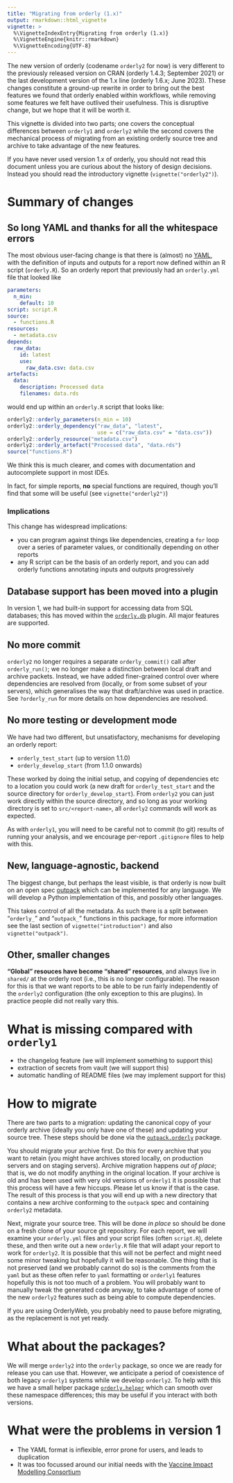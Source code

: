 ```yaml
---
title: "Migrating from orderly (1.x)"
output: rmarkdown::html_vignette
vignette: >
  %\VignetteIndexEntry{Migrating from orderly (1.x)}
  %\VignetteEngine{knitr::rmarkdown}
  %\VignetteEncoding{UTF-8}
---
```


The new version of orderly (codename `orderly2` for now) is very different to the previously released version on CRAN (orderly 1.4.3; September 2021) or the last development version of the 1.x line (orderly 1.6.x; June 2023).  These changes constitute a ground-up rewrite in order to bring out the best features we found that orderly enabled within workflows, while removing some features we felt have outlived their usefulness.  This is disruptive change, but we hope that it will be worth it.

This vignette is divided into two parts; one covers the conceptual differences between `orderly1` and `orderly2` while the second covers the mechanical process of migrating from an existing orderly source tree and archive to take advantage of the new features.

If you have never used version 1.x of orderly, you should not read this document unless you are curious about the history of design decisions. Instead you should read the introductory vignette (`vignette("orderly2")`).

# Summary of changes

## So long YAML and thanks for all the whitespace errors

The most obvious user-facing change is that there is (almost) no [YAML](https://en.wikipedia.org/wiki/YAML), with the definition of inputs and outputs for a report now defined within an R script (`orderly.R`).  So an orderly report that previously had an `orderly.yml` file that looked like

```yaml
parameters:
  n_min:
    default: 10
script: script.R
source:
  - functions.R
resources:
  - metadata.csv
depends:
  raw_data:
    id: latest
    use:
      raw_data.csv: data.csv
artefacts:
  data:
    description: Processed data
    filenames: data.rds
```

would end up within an `orderly.R` script that looks like:

```r
orderly2::orderly_parameters(n_min = 10)
orderly2::orderly_dependency("raw_data", "latest", 
                             use = c("raw_data.csv" = "data.csv"))
orderly2::orderly_resource("metadata.csv")
orderly2::orderly_artefact("Processed data", "data.rds")
source("functions.R")
```

We think this is much clearer, and comes with documentation and autocomplete support in most IDEs.

In fact, for simple reports, **no** special functions are required, though you'll find that some will be useful (see `vignette("orderly2")`)

### Implications

This change has widespread implications:

* you can program against things like dependencies, creating a `for` loop over a series of parameter values, or conditionally depending on other reports
* any R script can be the basis of an orderly report, and you can add orderly functions annotating inputs and outputs progressively

## Database support has been moved into a plugin

In version 1, we had built-in support for accessing data from SQL databases; this has moved within the [`orderly.db`](https://github.com/mrc-ide/orderly.db) plugin. All major features are supported.

## No more commit

`orderly2` no longer requires a separate `orderly_commit()` call after `orderly_run()`; we no longer make a distinction between local draft and archive packets. Instead, we have added finer-grained control over where dependencies are resolved from (locally, or from some subset of your servers), which generalises the way that draft/archive was used in practice.  See `?orderly_run` for more details on how dependencies are resolved.

## No more testing or development mode

We have had two different, but unsatisfactory, mechanisms for developing an orderly report:

* `orderly_test_start` (up to version 1.1.0)
* `orderly_develop_start` (from 1.1.0 onwards)

These worked by doing the initial setup, and copying of dependencies etc to a location you could work (a new draft for `orderly_test_start` and the source directory for `orderly_develop_start`). From `orderly2` you can just work directly within the source directory, and so long as your working directory is set to `src/<report-name>`, all `orderly2` commands will work as expected.

As with `orderly1`, you will need to be careful not to commit (to git) results of running your analysis, and we encourage per-report `.gitignore` files to help with this.

## New, language-agnostic, backend

The biggest change, but perhaps the least visible, is that orderly is now built on an open spec [outpack](https://github.com/mrc-ide/outpack) which can be implemented for any language. We will develop a Python implementation of this, and possibly other languages.

This takes control of all the metadata. As such there is a split between "`orderly_`" and "`outpack_`" functions in this package, for more information see the last section of `vignette("introduction")` and also `vignette("outpack")`.

## Other, smaller changes

**"Global" resouces have become "shared" resources**, and always live in `shared/` at the orderly root (i.e., this is no longer configurable). The reason for this is that we want reports to be able to be run fairly independently of the `orderly2` configuration (the only exception to this are plugins). In practice people did not really vary this.

# What is missing compared with `orderly1`

* the changelog feature (we will implement something to support this)
* extraction of secrets from vault (we will support this)
* automatic handling of README files (we may implement support for this)

# How to migrate

There are two parts to a migration: updating the canonical copy of your orderly archive (ideally you only have one of these) and updating your source tree. These steps should be done via the [`outpack.orderly`](https://github.com/mrc-ide/outpack.orderly) package.

You should migrate your archive first. Do this for every archive that you want to retain (you might have archives stored locally, on production servers and on staging servers). Archive migration happens *out of place*; that is, we do not modify anything in the original location. If your archive is old and has been used with very old versions of `orderly1` it is possible that this process will have a few hiccups. Please let us know if that is the case.  The result of this process is that you will end up with a new directory that contains a new archive conforming to the `outpack` spec and containing `orderly2` metadata.

Next, migrate your source tree. This will be done *in place* so should be done on a fresh clone of your source git repository. For each report, we will examine your `orderly.yml` files and your script files (often `script.R`), delete these, and then write out a new `orderly.R` file that will adapt your report to work for `orderly2`.  It is possible that this will not be perfect and might need some minor tweaking but hopefully it will be reasonable. One thing that is not preserved (and we probably cannot do so) is the comments from the `yaml` but as these often refer to `yaml` formatting or `orderly1` features hopefully this is not too much of a problem.  You will probably want to manually tweak the generated code anyway, to take advantage of some of the new `orderly2` features such as being able to compute dependencies.

If you are using OrderlyWeb, you probably need to pause before migrating, as the replacement is not yet ready.

# What about the packages?

We will merge `orderly2` into the `orderly` package, so once we are ready for release you can use that. However, we anticipate a period of coexistence of both legacy `orderly1` systems while we develop `orderly2`. To help with this we have a small helper package [`orderly.helper`](https://mrc-ide.github.io/orderly.helper) which can smooth over these namespace differences; this may be useful if you interact with both versions.

# What were the problems in version 1

* The YAML format is inflexible, error prone for users, and leads to duplication
* It was too focussed around our initial needs with the [Vaccine Impact Modelling Consortium](https://vaccineimpact.org)

